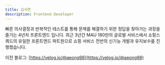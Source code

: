 ```yaml
---
title: 김서연
description: Frontend Developer
---
```


빠른 의사결정과 반복적인 테스트를 통해 문제를 해결하기 위한 정답을 찾아가는 과정을 즐기는 4년차 프론트엔드 입니다. 최근 3년간 MAU 180만의 글로벌 서비스에서 쇼핑스쿼드의 유일한 프론트엔드 파트원으로 쇼핑 서비스 전반의 신기능 개발과 유지보수를 진행했습니다.

이전 블로그: [https://velog.io/@aeong98](https://velog.io/@aeong98)
```
